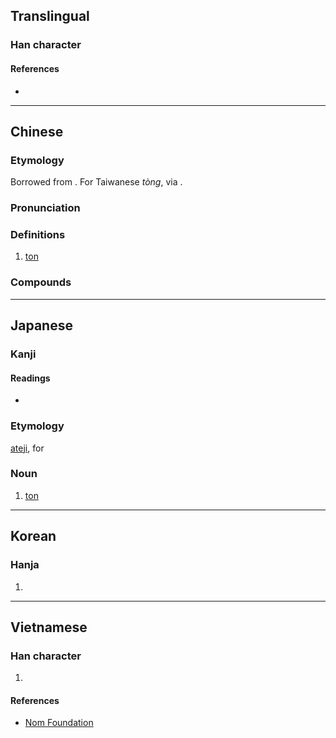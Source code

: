 {{also|吨}}
{{character info/new}}
==Translingual==

===Han character===
{{Han char|rn=30|rad=口|as=13|sn=16|four=61086|canj=RPUC|ids=⿰口頓}}

====References====
* {{Han ref|kx=0211.121|dkj=04429|hdz=10689.100|uh=5678|ud=22136|bh=BEB7|bd=48823}}

----

==Chinese==
{{zh-forms|s=吨}}

===Etymology===
Borrowed from {{bor|zh|en|ton}}. For Taiwanese {{cog|nan|-}} ''tòng'', via {{der|nan|ja|-}} {{ja-r|トン}}.

===Pronunciation===
{{zh-pron
|m=噸
|c=deon1
|h=pfs=tun/tún
|mn=ml:tan/ml:tun/tw:tùn/tw:tòng
|mn_note=tan - colloquial; tun - literary
|w=1ten
|mc=
|oc=
|ma=Zh-dūn.oga
|cat=n
}}

===Definitions===
{{zh-hanzi}}

# [[ton]]

===Compounds===
{{zh-der|噸公里|噸海里|短噸|公噸|噸位|淨噸位|美噸|英噸|長噸|噸數|呫噸}}

{{zh-cat|Units of measure|Elementary}}

----

==Japanese==

===Kanji===
{{ja-kanji|grade=|rs=口13}}

====Readings====
* {{ja-readings|on=[[とん]] (ton)|kun=[[とん]] (ton)}}

===Etymology===
[[ateji]], for {{etyl|en|ja|sort=とん}} {{m|en|ton}}

===Noun===
{{ja-noun|とん|トン}}

# {{ja-def|トン}} [[ton]]

----

==Korean==

===Hanja===
{{ko-hanja|hangeul=[[톤]]|mr=t'on}}

# {{rfdef|ko|sort=口13}}

----

==Vietnamese==

===Han character===
{{vi-hantu|[[đốn]]|rs=口13}}

# {{rfdef|vi|sort=口13}}

====References====
* [http://nomfoundation.org/common/nom_details.php?codepoint=5678 Nom Foundation]